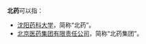 '''北药'''可以指：
*[[沈阳药科大学|沈阳药科大学]]，简称“北药”。
*[[北京医药集团有限责任公司|北京医药集团有限责任公司]]，简称“北药集团”。
{{disambig|cat=二字作品消歧義}}